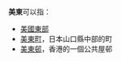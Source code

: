 '''美東'''可以指：

*[[美國東部|美國東部]]
*[[美東町|美東町]]，日本山口縣中部的町
*[[美東邨|美東邨]]，香港的一個公共屋邨

{{Disambig|Cat=二字地名消歧义}}